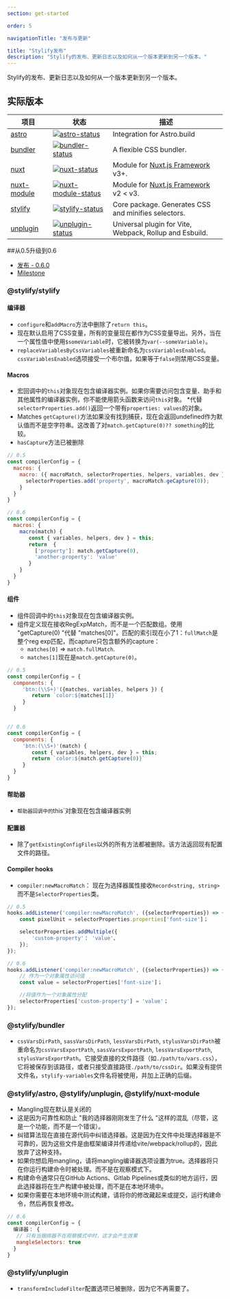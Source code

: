 ```yaml
---
section: get-started

order: 5

navigationTitle: "发布与更新"

title: "Stylify发布"
description: "Stylify的发布、更新日志以及如何从一个版本更新到另一个版本。"
---
```


Stylify的发布、更新日志以及如何从一个版本更新到另一个版本。

## 实际版本

<div class="max-width:100% overflow:auto">

| 项目                   | 状态                                                         | 描述                                                                                  |
| --------------------- | ------------------------------------------------------------ | -------------------------------------------------------------------------------------|
| [astro]               | [![astro-status]][astro-package]                             | Integration for Astro.build                                                          |
| [bundler]             | [![bundler-status]][bundler-package]                         | A flexible CSS bundler.                                                              |
| [nuxt]                | [![nuxt-status]][nuxt-package]                               | Module for [Nuxt.js Framework](https://nuxtjs.org/) v3+.                             |
| [nuxt-module]         | [![nuxt-module-status]][nuxt-module-package]                 | Module for [Nuxt.js Framework](https://nuxtjs.org/) v2 < v3.                         |
| [stylify]             | [![stylify-status]][stylify-package]                         | Core package. Generates CSS and minifies selectors.                                  |
| [unplugin]            | [![unplugin-status]][unplugin-package]                       | Universal plugin for Vite, Webpack, Rollup and Esbuild.                              |


[astro]: https://github.com/stylify/packages/tree/master/packages/astro
[astro-status]: https://img.shields.io/npm/v/@stylify/astro?color=%2301befe&label=Version&style=for-the-badge
[astro-package]: https://npmjs.com/package/@stylify/astro

[bundler]: https://github.com/stylify/packages/tree/master/packages/bundler
[bundler-status]: https://img.shields.io/npm/v/@stylify/bundler?color=%2301befe&label=Version&style=for-the-badge
[bundler-package]: https://npmjs.com/package/@stylify/bundler

[nuxt]: https://github.com/stylify/packages/tree/master/packages/nuxt
[nuxt-status]: https://img.shields.io/npm/v/@stylify/nuxt?color=%2301befe&label=Version&style=for-the-badge
[nuxt-package]: https://npmjs.com/package/@stylify/nuxt

[nuxt-module]: https://github.com/stylify/packages/tree/master/packages/nuxt-module
[nuxt-module-status]: https://img.shields.io/npm/v/@stylify/nuxt-module?color=%2301befe&label=Version&style=for-the-badge
[nuxt-module-package]: https://npmjs.com/package/@stylify/nuxt-module

[stylify]: https://github.com/stylify/packages/tree/master/packages/stylify
[stylify-status]: https://img.shields.io/npm/v/@stylify/stylify?color=%2301befe&label=Version&style=for-the-badge
[stylify-package]: https://npmjs.com/package/@stylify/stylify

[unplugin]: https://github.com/stylify/packages/tree/master/packages/unplugin
[unplugin-status]: https://img.shields.io/npm/v/@stylify/unplugin?color=%2301befe&label=Version&style=for-the-badge
[unplugin-package]: https://npmjs.com/package/@stylify/unplugin

</div>

##从0.5升级到0.6
* [发布 - 0.6.0](https://github.com/stylify/packages/releases/tag/v0.6)
* [Milestone](https://github.com/stylify/packages/milestone/2?closed=1)

### @stylify/stylify
#### 编译器
- `configure`和`addMacro`方法中删除了`return this`。
- 现在默认启用了CSS变量，所有的变量现在都作为CSS变量导出。另外，当在一个属性值中使用`$someVariable`时，它被转换为`var(--someVariable)`。
- `replaceVariablesByCssVariables`被重新命名为`cssVariablesEnabled`。`cssVariablesEnabled`选项接受一个布尔值，如果等于`false`则禁用CSS变量。

#### Macros
* 宏回调中的`this`对象现在包含编译器实例。如果你需要访问包含变量、助手和其他属性的编译器实例，你不能使用箭头函数来访问`this`对象。
*代替`selectorProperties.add()`返回一个带有`properties: values`的对象。
* Matches `getCapture()`方法如果没有找到捕获，现在会返回undefined作为默认值而不是空字符串。这改善了对`match.getCapture(0)?? something`的比较。
* `hasCapture`方法已被删除

```js
// 0.5
const compilerConfig = {
  macros: {
    macro: ({ macroMatch, selectorProperties, helpers, variables, dev })  => {
      selectorProperties.add('property', macroMatch.geCapture(0));
    }
  }
}

// 0.6
const compilerConfig = {
  macros: {
    macro(match) {
       const { variables, helpers, dev } = this;
       return  {
         ['property']: match.getCapture(0),
         'another-property': 'value'
       }
    }
  }
}
```

#### 组件
* 组件回调中的`this`对象现在包含编译器实例。
* 组件定义现在接收RegExpMatch，而不是一个匹配数组。使用 "getCapture(0) "代替 "matches[0]"。匹配的索引现在小了1：`fullMatch`是整个reg exp匹配，而capture只包含额外的capture：
  - `matches[0]` => `match.fullMatch`.
  - `matches[1]`现在是`match.getCapture(0)`。

```js
// 0.5
const compilerConfig = {
  components: {
     'btn:(\\S+)'({matches, variables, helpers }) {
        return `color:${matches[1]}`
     }
  }


// 0.6
const compilerConfig = {
  components: {
     'btn:(\\S+)'(match) {
        const { variables, helpers, dev } = this;
        return `color:${match.getCapture(0)}`
     }
  }
}
```

#### 帮助器
* `帮助器回调中的`this`对象现在包含编译器实例

#### 配置器
* 除了`getExistingConfigFiles`以外的所有方法都被删除。该方法返回现有配置文件的路径。

#### Compiler hooks
* `compiler:newMacroMatch`： 现在为选择器属性接收`Record<string, string>`而不是`SelectorProperties`类。

```js
// 0.5
hooks.addListener('compiler:newMacroMatch', ({selectorProperties}) => {
	const pixelUnit = selectorProperties.properties['font-size']；

	selectorProperties.addMultiple({
		'custom-property'： 'value'、
	});
});

// 0.6
hooks.addListener('compiler:newMacroMatch', ({selectorProperties}) => {
	// 作为一个对象属性访问值
	const value = selectorProperties['font-size']；

	//将值作为一个对象属性分配
	selectorProperties['custom-property'] = 'value'；
});
```

### @stylify/bundler
- `cssVarsDirPath`, `sassVarsDirPath`, `lessVarsDirPath`, `stylusVarsDirPath`被重命名为`cssVarsExportPath`, `sassVarsExportPath`, `lessVarsExportPath`, `stylusVarsExportPath`。它接受直接的文件路径（如`./path/to/vars.css`），它将被保存到该路径，或者只接受直接路径`./path/to/cssDir`。如果没有提供文件名，`stylify-variables`文件名将被使用，并加上正确的后缀。

### @stylify/astro, @stylify/unplugin, @stylify/nuxt-module
* Mangling现在默认是关闭的
* 这是因为可靠性和防止 "我的选择器刚刚发生了什么 "这样的混乱（尽管，这是一个功能，而不是一个错误）。
* 纠错算法现在直接在源代码中纠错选择器。这是因为在文件中处理选择器是不可靠的，因为这些文件是由框架编译并传递给vite/webpack/rollup的，因此放弃了这种支持。
* 如果你想启用mangling，请将mangling编译器选项设置为true。选择器将只在你运行构建命令时被处理。而不是在观察模式下。
* 构建命令通常只在GitHub Actions、Gitlab Pipelines或类似的地方运行，因此选择器将在生产构建中被处理，而不是在本地环境中。
* 如果你需要在本地环境中测试构建，请将你的修改藏起来或提交，运行构建命令，然后再恢复修改。

```js
// 0.6
const compilerConfig = {
  编译器： {
   // 只有当捆绑器不在观察模式中时，这才会产生效果
   mangleSelectors: true
  }
}
```

### @stylify/unplugin
- `transformIncludeFilter`配置选项已被删除，因为它不再需要了。
